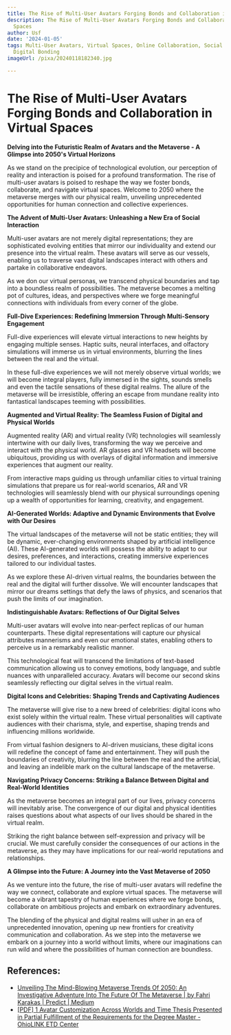 ```yaml
---
title: The Rise of Multi-User Avatars Forging Bonds and Collaboration in Virtual Spaces
description: The Rise of Multi-User Avatars Forging Bonds and Collaboration in Virtual
  Spaces
author: Usf
date: '2024-01-05'
tags: Multi-User Avatars, Virtual Spaces, Online Collaboration, Social Interaction,
  Digital Bonding
imageUrl: /pixa/20240118182340.jpg

---
```

# The Rise of Multi-User Avatars Forging Bonds and Collaboration  in Virtual Spaces

**Delving into the Futuristic Realm of Avatars and the Metaverse  - A Glimpse into 2050's Virtual Horizons**

As we stand on the precipice of technological evolution, our perception of reality  and interaction is poised for a profound transformation. The rise of multi-user avatars is poised to reshape the way we foster bonds, collaborate, and navigate virtual spaces. Welcome  to 2050 where the metaverse merges with our physical realm, unveiling unprecedented opportunities for human connection and collective experiences.

**The Advent of Multi-User Avatars: Unleashing a New Era of Social Interaction**

Multi-user avatars are not merely digital representations; they are sophisticated evolving entities that mirror our individuality and extend our presence into the virtual  realm. These avatars will serve as our vessels, enabling us to traverse  vast digital landscapes interact with  others and  partake in collaborative endeavors.

As we don our virtual personas, we transcend physical boundaries and tap into a boundless  realm of possibilities. The metaverse becomes a melting pot of cultures, ideas, and perspectives where  we  forge meaningful  connections with individuals from every corner of  the globe.

**Full-Dive Experiences: Redefining Immersion Through Multi-Sensory Engagement**

Full-dive  experiences will  elevate virtual interactions  to new heights by engaging multiple senses. Haptic suits, neural interfaces, and olfactory simulations will immerse us in virtual environments, blurring the  lines between the real and the virtual.

In these full-dive experiences we will not  merely observe virtual worlds;  we will become integral players, fully immersed in the sights, sounds smells and even the  tactile sensations of these digital realms. The allure of the metaverse will be irresistible, offering an escape  from mundane reality into fantastical landscapes teeming with possibilities.

**Augmented  and Virtual Reality: The Seamless Fusion of Digital and Physical Worlds**

Augmented reality (AR) and virtual reality (VR)  technologies will seamlessly intertwine with our daily lives, transforming the way we perceive  and  interact with the physical world. AR glasses and VR headsets will become  ubiquitous, providing us with overlays of digital information and immersive experiences that augment our reality.

From interactive maps guiding us through unfamiliar cities to virtual training simulations that prepare us for  real-world scenarios, AR  and VR technologies will seamlessly blend with our physical surroundings opening up  a wealth of opportunities for learning, creativity, and engagement.

**AI-Generated Worlds: Adaptive and Dynamic Environments that Evolve with Our Desires**

The virtual landscapes of the metaverse will not be static entities;  they will  be dynamic, ever-changing environments shaped by artificial  intelligence  (AI). These AI-generated worlds will possess the ability to adapt to our desires, preferences, and interactions, creating immersive experiences tailored to our individual tastes.

As we explore these AI-driven virtual realms, the boundaries between the real and  the digital will further dissolve.  We will encounter landscapes that mirror our dreams  settings that defy the laws of physics, and scenarios that push the limits of our imagination.

**Indistinguishable  Avatars: Reflections of Our Digital Selves**

Multi-user avatars will evolve into near-perfect  replicas of  our human counterparts. These digital representations will capture our physical attributes mannerisms and even our emotional states, enabling others to perceive us in a remarkably realistic manner.

This technological feat will transcend the limitations of text-based communication allowing us to  convey emotions, body language, and subtle nuances with unparalleled accuracy. Avatars will become  our second skins  seamlessly reflecting our digital selves in the  virtual realm.

**Digital Icons and Celebrities: Shaping  Trends and Captivating Audiences**

The  metaverse will give rise to a new breed of celebrities:  digital icons who exist solely within the virtual realm. These virtual personalities will  captivate audiences with their charisma, style, and  expertise, shaping trends  and influencing millions worldwide.

From virtual fashion designers to AI-driven musicians, these  digital icons will  redefine  the concept of  fame and entertainment. They  will  push the boundaries  of creativity, blurring the  line between the real  and  the artificial, and leaving an indelible mark on the cultural landscape of the metaverse.

**Navigating Privacy  Concerns: Striking a Balance  Between Digital and Real-World Identities**

As the metaverse becomes an  integral part of our  lives, privacy concerns will inevitably  arise. The convergence of  our digital and  physical identities raises questions about what aspects of our lives should be shared in the virtual realm.

Striking the right balance between self-expression and privacy will be crucial. We  must  carefully consider the consequences of our actions in the metaverse, as they may have implications for our real-world reputations and  relationships.

**A Glimpse into the Future: A Journey into the Vast  Metaverse of  2050**

As we  venture into the future, the rise of multi-user avatars will redefine the way we connect, collaborate and explore virtual spaces. The metaverse will become a vibrant tapestry of human experiences where we  forge  bonds, collaborate on  ambitious projects and embark on extraordinary adventures.

The  blending of the physical and digital realms will usher  in an era of unprecedented innovation, opening up new frontiers  for creativity communication and  collaboration. As we step into the  metaverse we embark on a journey into a  world without limits, where our imaginations can run wild and where the possibilities of human  connection are boundless.

## References:
- [Unveiling The Mind-Blowing Metaverse Trends Of 2050: An Investigative Adventure Into The Future Of The Metaverse | by Fahri Karakas | Predict | Medium](https://medium.com/predict/unveiling-the-mind-blowing-metaverse-trends-of-2050-an-investigative-adventure-into-the-future-of-c8c6b3f27d5)
- [[PDF] 1 Avatar Customization Across Worlds and Time Thesis Presented in Partial Fulfillment of the Requirements for the Degree Master - OhioLINK ETD Center](https://etd.ohiolink.edu/acprod/odb_etd/ws/send_file/send?accession=osu1629639213670327&disposition=inline)
